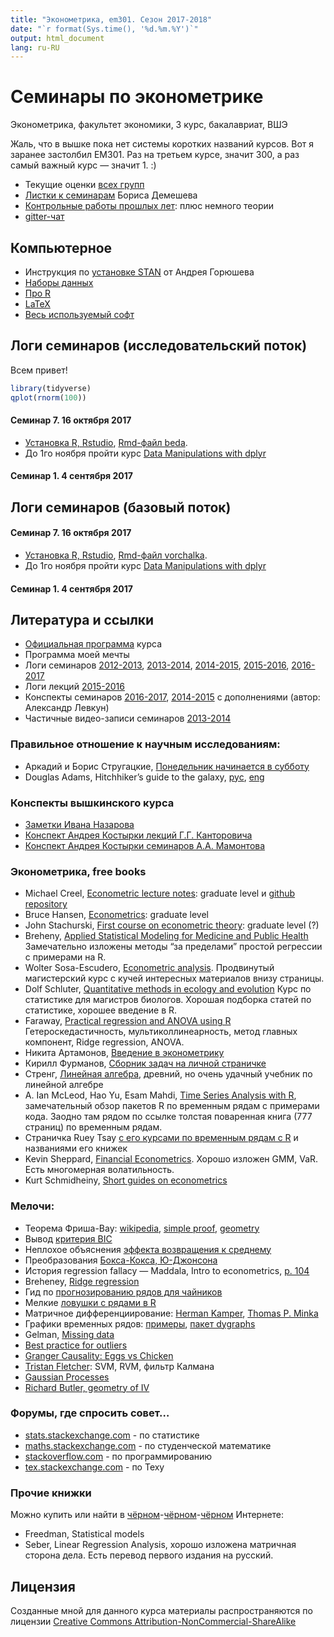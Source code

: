 ```yaml
---
title: "Эконометрика, em301. Сезон 2017-2018"
date: "`r format(Sys.time(), '%d.%m.%Y')`"
output: html_document
lang: ru-RU
---
```


# Семинары по эконометрике

Эконометрика, факультет экономики, 3 курс, бакалавриат, ВШЭ

Жаль, что в вышке пока нет системы коротких названий курсов. Вот я заранее застолбил EM301. Раз на третьем курсе, значит 300, а раз самый важный курс — значит 1. :)


* Текущие оценки [всех групп](https://docs.google.com/spreadsheets/d/e/2PACX-1vQOnO--pLbo_CTEeP3u0lPh3_jmXASTBwBrNZ8inmpggZsGR5QfSWVXxwNdMg75_Srjp3jKO1dPmZcZ/pubhtml)
* [Листки к семинарам](https://github.com/bdemeshev/metrics_pro/raw/master/metrics_pro.pdf) Бориса Демешева
* [Контрольные работы прошлых лет](https://github.com/bdemeshev/metrics_hse_exams/raw/master/metrics_hse_exams.pdf): плюс немного теории
* [gitter-чат](https://gitter.im/hse_em301/Lobby)

## Компьютерное
* Инструкция по [установке STAN](http://bdemeshev.github.io/em301/r_stan_installation/r_stan_installation.html) от Андрея Горюшева
* [Наборы данных](https://github.com/bdemeshev/em301/wiki/Datasets)
* [Про R](https://github.com/bdemeshev/em301/wiki/R)
* [LaTeX](https://github.com/bdemeshev/pr201/wiki/latex_examples)
* [Весь используемый софт](https://github.com/bdemeshev/em301/wiki/Software)

## Логи семинаров (исследовательский поток)


Всем привет!

```r
library(tidyverse)
qplot(rnorm(100))
```



#### Семинар 7. 16 октября 2017

* [Установка R, Rstudio](https://bdemeshev.github.io/installation/r/R_installation.html), [Rmd-файл beda](https://github.com/bdemeshev/em301/raw/master/2017/sem_07/beda.Rmd).
* До 1го ноября пройти курс [Data Manipulations with dplyr](https://www.datacamp.com/courses/dplyr-data-manipulation-r-tutorial)

#### Семинар 1. 4 сентября 2017

## Логи семинаров (базовый поток)

#### Семинар 7. 16 октября 2017

* [Установка R, Rstudio](https://bdemeshev.github.io/installation/r/R_installation.html), [Rmd-файл vorchalka](https://github.com/bdemeshev/em301/raw/master/2017/sem_07/vorchalka.Rmd).
* До 1го ноября пройти курс [Data Manipulations with dplyr](https://www.datacamp.com/courses/dplyr-data-manipulation-r-tutorial)

#### Семинар 1. 4 сентября 2017

## Литература и ссылки

* [Официальная программа](https://www.hse.ru/edu/courses/205507541) курса
* Программа моей мечты
* Логи семинаров [2012-2013](https://github.com/bdemeshev/em301/wiki/wiki_2012_2013), [2013-2014](https://github.com/bdemeshev/em301/wiki/wiki_2013_2014), [2014-2015](http://bdemeshev.github.io/em301/index_2014_2015.html), [2015-2016](http://bdemeshev.github.io/em301/index_2015_2016.html), [2016-2017](http://bdemeshev.github.io/em301/index_2016_2017.html)
* Логи лекций [2015-2016](http://bdemeshev.github.io/em301/log_lectures_2015.html)
* Конспекты семинаров [2016-2017](http://bdemeshev.github.io/em301/notes_2016/), [2014-2015](https://github.com/bdemeshev/em301/raw/master/2014/ec301_Alex_notes.pdf) с дополнениями (автор: Александр Левкун)
* Частичные видео-записи семинаров [2013-2014](https://vimeo.com/album/2517754)


### Правильное отношение к научным исследованиям:

* Аркадий и Борис Стругацкие, [Понедельник начинается в субботу](http://www.e-reading.club/book.php?book=55060)
* Douglas Adams, Hitchhiker's guide to the galaxy, [рус](http://royallib.com/book/adams_duglas/putevoditel_volnogo_strannika_perevod_vbakanova.html), [eng](http://www.ebooktrove.com/top_ten/DouglasAdams_TheHitchhikerTrilogy_5Books1ShortStory.pdf)

### Конспекты вышкинского курса

* [Заметки Ивана Назарова](https://github.com/bdemeshev/em301/raw/master/hse_notes/nazarov,%20emetrix-summary.pdf)
* [Конспект Андрея Костырки лекций Г.Г. Канторовича](https://github.com/bdemeshev/em301/raw/master/hse_notes/kantorovich,%20lectures%20by%20kostyrka.pdf)
* [Конспект Андрея Костырки семинаров А.А. Мамонтова](https://github.com/bdemeshev/em301/raw/master/hse_notes/mamontov,%20seminars%20by%20kostyrka.pdf)


### Эконометрика, free books

* Michael Creel, [Econometric lecture notes](http://econpapers.repec.org/paper/aubautbar/575.03.htm): graduate level и [github repository](https://github.com/mcreel/Econometrics)
* Bruce Hansen, [Econometrics](http://www.ssc.wisc.edu/~bhansen/econometrics/): graduate level
* John Stachurski, [First course on econometric theory](http://lectures.quantecon.org/_downloads/course_notes.pdf): graduate level (?)
* Breheny, [Applied Statistical Modeling for Medicine and Public Health](http://web.as.uky.edu/statistics/users/pbreheny/764-F11/index.html) Замечательно изложены методы "за пределами" простой регрессии с примерами на R.
* Wolter Sosa-Escudero, [Econometric analysis](http://www.econ.uiuc.edu/~wsosa/econ507/index.htm). Продвинутый магистерский курс с кучей интересных материалов внизу страницы.
* Dolf Schluter, [Quantitative methods in ecology and evolution](https://www.zoology.ubc.ca/~bio501/R/) Курс по статистике для магистров биологов. Хорошая подборка статей по статистике, хорошее введение в R.
* Faraway, [Practical regression and ANOVA using R](http://cran.r-project.org/doc/contrib/Faraway-PRA.pdf) Гетероскедастичность, мультиколлинеарность, метод главных компонент, Ridge regression, ANOVA.
* Никита Артамонов, [Введение в эконометрику](http://img1.liveinternet.ru/images/attach/c/2//3833/3833271_econometrics.pdf)
* Кирилл Фурманов, [Сборник задач на личной страничке](http://www.hse.ru/org/persons/503346)
* Стренг, [Линейная алгебра](http://elibrary.bsu.az/kitablar/1022.pdf), древний, но очень удачный учебник по линейной алгебре
* A. Ian McLeod, Hao Yu, Esam Mahdi, [Time Series Analysis with R](http://www.stats.uwo.ca/faculty/aim/tsar/), замечательный обзор пакетов R по временным рядам с примерами кода. Заодно там рядом по ссылке толстая поваренная книга (777 страниц) по временным рядам.
* Страничка Ruey Tsay [с его курсами по временным рядам с R](http://faculty.chicagobooth.edu/ruey.tsay/teaching/) и названиями его книжек
* Kevin Sheppard, [Financial Econometrics](https://www.kevinsheppard.com/MFE). Хорошо изложен GMM, VaR. Есть многомерная волатильность.
* Kurt Schmidheiny, [Short guides on econometrics](http://schmidheiny.name/teaching/shortguides.htm)

### Мелочи:

* Теорема Фриша-Вау: [wikipedia](http://en.wikipedia.org/wiki/Frisch–Waugh–Lovell_theorem), [simple proof](http://mlovell.web.wesleyan.edu/Publications/SPFWLTheorem.pdf), [geometry](http://www.depeco.econo.unlp.edu.ar/doctrab/doc29.pdf)
* Вывод [критерия BIС](http://nscs00.ucmerced.edu/~nkumar4/BhatKumarBIC.pdf)
* Неплохое объяснения [эффекта возвращения к среднему](http://avva.livejournal.com/2426970.html)
* Преобразования [Бокса-Кокса, Ю-Джонсона](http://www.ime.usp.br/~abe/lista/pdfm9cJKUmFZp.pdf)
* История regression fallacy --- Maddala, Intro to econometrics, [p. 104](https://github.com/bdemeshev/em301/raw/master/useful_stuff/Maddala_regression_word.pdf)
* Breheney, [Ridge regression](http://web.as.uky.edu/statistics/users/pbreheny/764-F11/notes/9-1.pdf)
* Гид по [прогнозированию рядов для чайников](http://people.duke.edu/~rnau/411fcst.htm)
* Мелкие [ловушки с рядами в R](http://www.stat.pitt.edu/stoffer/tsa3/Rissues.htm)
* Матричное дифференциирование: [Herman Kamper](http://www.kamperh.com/notes/kamper_matrixcalculus13.pdf), [Thomas P. Minka](http://research.microsoft.com/en-us/um/people/minka/papers/matrix/minka-matrix.pdf)
* Графики временных рядов: [примеры](http://timelyportfolio.github.io/rCharts_time_series/history.html), [пакет dygraphs](https://rstudio.github.io/dygraphs/index.html)
* Gelman, [Missing data](http://www.stat.columbia.edu/~gelman/arm/missing.pdf)
* [Best practice for outliers](http://www.researchgate.net/profile/Herman_Aguinis/publication/258174106_Best-Practice_Recommendations_for_Defining_Identifying_and_Handling_Outliers/links/004635276b1ff93ba8000000.pdf)
* [Granger Causality: Eggs vs Chicken](http://www.econ.uiuc.edu/~econ508/Papers/eggs.pdf)
* [Tristan Fletcher](http://www.tristanfletcher.co.uk/): SVM, RVM, фильтр Калмана
* [Gaussian Processes](http://lasa.epfl.ch/teaching/lectures/ML_Phd/Notes/GP-GMM.pdf)
* [Richard Butler, geometry of IV](https://economics.byu.edu/Documents/Faculty/Richard%20Butler/simple%20geometry%20of%20correlated%20regressors.pdf)

### Форумы, где спросить совет...

* [stats.stackexchange.com](http://stats.stackexchange.com) - по статистике
* [maths.stackexchange.com](http://maths.stackexchange.com) - по студенческой математике
* [stackoverflow.com](http://stackoverflow.com) - по программированию
* [tex.stackexchange.com](http://tex.stackexchange.com) - по Теху



### Прочие книжки

Можно купить или найти в [чёрном](http://gen.lib.rus.ec/)-[чёрном](http://bookzz.org/)-[чёрном](http://sci-hub.org/) Интернете:

* Freedman, Statistical models
* Seber, Linear Regression Analysis, хорошо изложена матричная сторона дела. Есть перевод первого издания на русский.


## Лицензия

Созданные мной для данного курса материалы распространяются по лицензии [Creative Commons Attribution-NonCommercial-ShareAlike](http://creativecommons.org/licenses/by-nc-sa/3.0/deed.ru)
